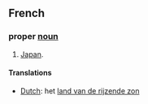 ==French==

===proper [[noun]]===
# [[Japan]].
====Translations====
*[[Dutch]]: het [[land van de rijzende zon]]